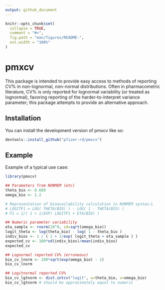 ```yaml
---
output: github_document
---
```


<!-- README.md is generated from README.Rmd. Please edit that file -->

```r
knitr::opts_chunk$set(
  collapse = TRUE,
  comment = "#>",
  fig.path = "man/figures/README-",
  out.width = "100%"
)
```

# pmxcv

<!-- badges: start -->
<!-- badges: end -->

This package is intended to provide easy access to methods of reporting CV% in non-lognormal, non-normal distributions. Often in pharmacometric literature, CV% is only reported for lognormal variability (or treated as lognormal), favoring reporting of the harder-to-interpret variance parameter; this package attempts to provide an alternative approach.

## Installation

You can install the development version of pmxcv like so:

``` r
devtools::install_github("pfizer-rd/pmxcv")
```

## Example

Example of a typical use case:

```r
library(pmxcv)

## Parameters from NONMEM (etc)
theta_bio <- 0.689
omega_bio <- 1.2

# Representation of bioavailability calculation in NONMEM syntax:L
# LOGITF1 = LOG( THETA(BIO) ) - LOG( 1 - THETA(BIO) )
# F1 = 1/( 1 + 1/EXP( LOGITF1 + ETA(BIO) )

## Numeric parameter variability
eta_sample <- rnorm(10^9, sd=sqrt(omega_bio))
logit_theta <- log(theta_bio) - log( 1 - theta_bio )
indiv_bios <- 1 / ( 1 + 1/exp( logit_theta + eta_sample ) )
expected_cv <- 100*sd(indiv_bios)/mean(indiv_bios)
expected_cv

## Lognormal reported CV% (erroneous)
bio_cv_lnorm <- 100*sqrt(exp(omega_bio) - 1)
bio_cv_lnorm

## Logitnormal reported CV%
bio_cv_lgtnorm <- dist.intcv("logit", u=theta_bio, v=omega_bio)
bio_cv_lgtnorm # should be approximately equal to numeric

```
